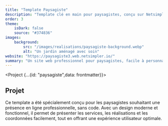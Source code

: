 ```yaml
---
title: "Template Paysagiste"
description: "Template clé en main pour paysagistes, conçu sur Netsimpler"
order: 3
theme:
    isDark: false
    source: "#374836"
images:
    background:
        src: "/images/realisations/paysagiste-background.webp"
        alt: "Un jardin aménagé avec soin"
website: "https://paysagiste3.web.netsimpler.io/"
summary: "Un site web professionnel pour paysagistes, facile à personnaliser et rapide à déployer."
---
```


<Project {...{id: "paysagiste",data: frontmatter}}>
<fragment slot="sidebar">

</fragment>
<fragment slot="body">

## Projet
Ce template a été spécialement conçu pour les paysagistes souhaitant une présence en ligne professionnelle, sans code.
Avec un design moderne et fonctionnel, il permet de présenter les services, les réalisations et les coordonnées facilement, tout en offrant une expérience utilisateur optimale.
</fragment>
</Project>
